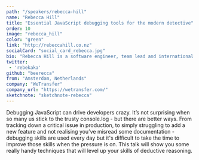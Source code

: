 ```yaml
---
path: "/speakers/rebecca-hill"
name: "Rebecca Hill"
title: "Essential JavaScript debugging tools for the modern detective"
order: 10
image: "rebecca_hill"
color: "green"
link: "http://rebeccahill.co.nz"
socialCard: "social_card_rebecca.jpg"
bio: "Rebecca Hill is a software engineer, team lead and international speaker, currently attempting to herd cats (aka developers) and wrangle JavaScript at WeTransfer. Originally from Auckland, New Zealand, she is now based in Amsterdam, which makes it much easier to travel to conferences around the world to share her love for software development - teaching and learning with all the amazing people in this community."
twitter: 
 - 'rebekaka'
github: "beerecca"
from: "Amsterdam, Netherlands"
company: "WeTransfer"
company_url: "https://wetransfer.com/"
sketchnote: "sketchnote-rebecca"
---
```


Debugging JavaScript can drive developers crazy. It’s not surprising when so many us stick to the trusty
console.log - but there are better ways. From tracking down a critical issue in production, to simply
struggling to add a new feature and not realising you’ve misread some documentation - debugging skills
are used every day but it's difficult to take the time to improve those skills when the pressure is on.
This talk will show you some really handy techniques that will level up your skills of deductive reasoning.
